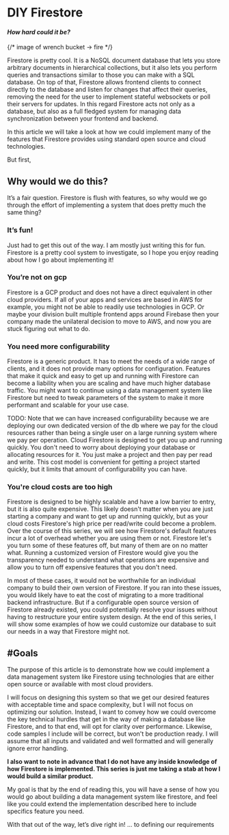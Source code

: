 # DIY Firestore

#### _How hard could it be?_

{/* image of wrench bucket -> fire */}

Firestore is pretty cool. It is a NoSQL document database that lets you store
arbitrary documents in hierarchical collections, but it also lets you perform
queries and transactions similar to those you can make with a SQL database. On
top of that, Firestore allows frontend clients to connect directly to the
database and listen for changes that affect their queries, removing the need for
the user to implement stateful websockets or poll their servers for updates. In
this regard Firestore acts not only as a database, but also as a full fledged
system for managing data synchronization between your frontend and backend.

In this article we will take a look at how we could implement many of the
features that Firestore provides using standard open source and cloud
technologies.

But first,

## Why would we do this?

It’s a fair question. Firestore is flush with features, so why would we go
through the effort of implementing a system that does pretty much the same
thing?

### It’s fun!

Just had to get this out of the way. I am mostly just writing this for fun.
Firestore is a pretty cool system to investigate, so I hope you enjoy reading
about how I go about implementing it!

### You’re not on gcp

Firestore is a GCP product and does not have a direct equivalent in other cloud
providers. If all of your apps and services are based in AWS for example, you
might not be able to readily use technologies in GCP. Or maybe your division
built multiple frontend apps around Firebase then your company made the
unilateral decision to move to AWS, and now you are stuck figuring out what to
do.

### You need more configurability

Firestore is a generic product. It has to meet the needs of a wide range of
clients, and it does not provide many options for configuration. Features that
make it quick and easy to get up and running with Firestore can become a
liability when you are scaling and have much higher database traffic. You might
want to continue using a data management system like Firestore but need to tweak
parameters of the system to make it more performant and scalable for your use
case.

TODO: Note that we can have increased configurability because we are deploying
our own dedicated version of the db where we pay for the cloud resources rather
than being a single user on a large running system where we pay per operation.
Cloud Firestore is designed to get you up and running quickly. You don't need to
worry about deploying your database or allocating resources for it. You just
make a project and then pay per read and write. This cost model is convenient
for getting a project started quickly, but it limits that amount of
configurability you can have.

### You're cloud costs are too high

Firestore is designed to be highly scalable and have a low barrier to entry, but
it is also quite expensive. This likely doesn't matter when you are just
starting a company and want to get up and running quickly, but as your cloud
costs Firestore's high price per read/write could become a problem. Over the
course of this series, we will see how Firestore's default features incur a lot
of overhead whether you are using them or not. Firestore let's you turn some of
these features off, but many of them are on no matter what. Running a customized
version of Firestore would give you the transparency needed to understand what
operations are expensive and allow you to turn off expensive features that you
don't need.

In most of these cases, it would not be worthwhile for an individual company to
build their own version of Firestore. If you ran into these issues, you would
likely have to eat the cost of migrating to a more traditional backend
infrastructure. But if a configurable open source version of Firestore already
existed, you could potentially resolve your issues without having to restructure
your entire system design. At the end of this series, I will show some examples
of how we could customize our database to suit our needs in a way that Firestore
might not.

## #Goals

The purpose of this article is to demonstrate how we could implement a data
management system like Firestore using technologies that are either open source
or available with most cloud providers.

I will focus on designing this system so that we get our desired features with
acceptable time and space complexity, but I will not focus on optimizing our
solution. Instead, I want to convey how we could overcome the key technical
hurdles that get in the way of making a database like Firestore, and to that
end, will opt for clarity over performance. Likewise, code samples I include
will be correct, but won't be production ready. I will assume that all inputs
and validated and well formatted and will generally ignore error handling.

**I also want to note in advance that I do not have any inside knowledge of how
Firestore is implemented. This series is just me taking a stab at how I would
build a similar product.**

My goal is that by the end of reading this, you will have a sense of how you
would go about building a data management system like firestore, and feel like
you could extend the implementation described here to include specifics feature
you need.

With that out of the way, let’s dive right in! ... to defining our requirements

##
